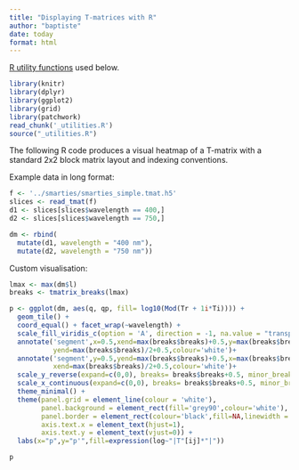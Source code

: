 ```yaml
---
title: "Displaying T-matrices with R"
author: "baptiste"
date: today
format: html
---
```


[R utility functions](_utilities.R) used below.

```r
library(knitr)
library(dplyr)
library(ggplot2)
library(grid)
library(patchwork)
read_chunk('_utilities.R')
source("_utilities.R")
```


The following R code produces a visual heatmap of a T-matrix with a standard 2x2 block matrix layout and indexing conventions.

Example data in long format:

```r
f <- '../smarties/smarties_simple.tmat.h5'
slices <- read_tmat(f)
d1 <- slices[slices$wavelength == 400,]
d2 <- slices[slices$wavelength == 750,]

dm <- rbind(
  mutate(d1, wavelength = "400 nm"),
  mutate(d2, wavelength = "750 nm"))
```

Custom visualisation:

```r
lmax <- max(dm$l)
breaks <- tmatrix_breaks(lmax)

p <- ggplot(dm, aes(q, qp, fill= log10(Mod(Tr + 1i*Ti)))) +
  geom_tile() +
  coord_equal() + facet_wrap(~wavelength) +
  scale_fill_viridis_c(option = 'A', direction = -1, na.value = "transparent") +
  annotate('segment',x=0.5,xend=max(breaks$breaks)+0.5,y=max(breaks$breaks)/2+0.5,
           yend=max(breaks$breaks)/2+0.5,colour='white')+
  annotate('segment',y=0.5,yend=max(breaks$breaks)+0.5,x=max(breaks$breaks)/2+0.5,
           xend=max(breaks$breaks)/2+0.5,colour='white')+
  scale_y_reverse(expand=c(0,0), breaks= breaks$breaks+0.5, minor_breaks=breaks$minor_breaks+0.5, labels=breaks$labels) +
  scale_x_continuous(expand=c(0,0), breaks= breaks$breaks+0.5, minor_breaks=breaks$minor_breaks+0.5, labels=breaks$labels) +
  theme_minimal() +
  theme(panel.grid = element_line(colour = 'white'), 
        panel.background = element_rect(fill='grey90',colour='white'),
        panel.border = element_rect(colour='black',fill=NA,linewidth = 0.2),
        axis.text.x = element_text(hjust=1),
        axis.text.y = element_text(vjust=0)) +
  labs(x="p",y="p'",fill=expression(log~"|T"[ij]*"|"))

p
```

